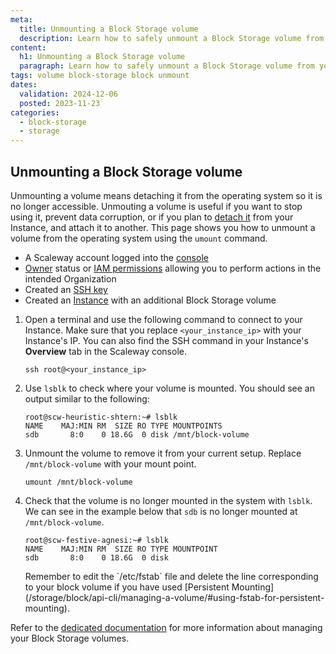 ```yaml
---
meta:
  title: Unmounting a Block Storage volume
  description: Learn how to safely unmount a Block Storage volume from your Instance, and ensure data integrity.
content:
  h1: Unmounting a Block Storage volume
  paragraph: Learn how to safely unmount a Block Storage volume from your Instance, and ensure data integrity.
tags: volume block-storage block unmount
dates:
  validation: 2024-12-06
  posted: 2023-11-23
categories:
  - block-storage
  - storage
---
```



## Unmounting a Block Storage volume


Unmounting a volume means detaching it from the operating system so it is no longer accessible. Unmouting a volume is useful if you want to stop using it, prevent data corruption, or if you plan to [detach it](/storage/block/how-to/detach-a-volume/) from your Instance, and attach it to another. This page shows you how to unmount a volume from the operating system using the `umount` command.
<Macro id="requirements" />

- A Scaleway account logged into the [console](https://console.scaleway.com)
- [Owner](/identity-and-access-management/iam/concepts/#owner) status or [IAM permissions](/identity-and-access-management/iam/concepts/#permission) allowing you to perform actions in the intended Organization
- Created an [SSH key](/identity-and-access-management/organizations-and-projects/how-to/create-ssh-key/)
- Created an [Instance](/compute/instances/how-to/create-an-instance/) with an additional Block Storage volume


1. Open a terminal and use the following command to connect to your Instance. Make sure that you replace `<your_instance_ip>` with your Instance's IP. You can also find the SSH command in your Instance's **Overview** tab in the Scaleway console.
    ```
    ssh root@<your_instance_ip>
    ```
2. Use `lsblk` to check where your volume is mounted. You should see an output similar to the following:

    ```
    root@scw-heuristic-shtern:~# lsblk
    NAME    MAJ:MIN RM  SIZE RO TYPE MOUNTPOINTS
    sdb       8:0    0 18.6G  0 disk /mnt/block-volume
    ```
3. Unmount the volume to remove it from your current setup. Replace `/mnt/block-volume` with your mount point.
    ```
    umount /mnt/block-volume
    ```
4.  Check that the volume is no longer mounted in the system with `lsblk`. We can see in the example below that `sdb` is no longer mounted at `/mnt/block-volume`.
    ```
    root@scw-festive-agnesi:~# lsblk
    NAME    MAJ:MIN RM  SIZE RO TYPE MOUNTPOINT
    sdb       8:0    0 18.6G  0 disk
    ```
    <Message type="important">
      Remember to edit the `/etc/fstab` file and delete the line corresponding to your block volume if you have used [Persistent Mounting](/storage/block/api-cli/managing-a-volume/#using-fstab-for-persistent-mounting).
    </Message>

Refer to the [dedicated documentation](/storage/block/api-cli/managing-a-volume/) for more information about managing your Block Storage volumes.

